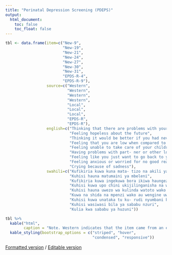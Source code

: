 ```yaml
---
title: "Perinatal Depression Screening (PDEPS)"
output:
  html_document:
    toc: false
    toc_float: false
---
```

  


```r

tbl <- data.frame(item=c("New-9",
                         "New-19",
                         "New-21",
                         "New-24",
                         "New-27",
                         "New-30",
                         "New-31",
                         "EPDS-R-4",
                         "EPDS-R-9"),
                  source=c("Western",
                           "Western",
                           "Western",
                           "Western",
                           "Local",
                           "Local",
                           "Local",
                           "EPDS-R",
                           "EPDS-R"),
                  english=c("Thinking that there are problems with your mind",
                            "Feeling hopeless about the future",
                            "Thinking it would be better if you had never been born",
                            "Feeling that you are low when compared to other people",
                            "Feeling unable to take care of your children or family",
                            "Having problems with part- ner or other loved one",
                            "Feeling like you just want to go back to your maternal home?",
                            "Feeling anxious or worried for no good reason",
                            "Crying because of sadness"),
                  swahili=c("Kufikiria kuwa kuna mata- tizo na akili yako",
                            "Kuhisi hauna matumaini ya mbeleni",
                            "Kufikiria kuwa ingekuwa bora ikiwa haungezaliwa",
                            "Kuhisi kuwa upo chini ukijilinganisha na watu wengine",
                            "Kuhisi hauna uwezo wa kulinda watoto wako au fa- milia yako",
                            "Kuwa na shida na mpenzi wako au wengine uwapendao",
                            "Kuhisi kuwa unataka tu ku- rudi nyumbani kwa wazazi waliokuzaa",
                            "Kuhisi wasiwasi bila ya sababu nzuri",
                            "Kulia kwa sababu ya huzuni"))

tbl %>%
  kable("html", 
        caption = "Note. Western indicates that the item came from an existing screening tool. Local indicates that the item was generated by one or more of the focus group discussions.") %>%
  kable_styling(bootstrap_options = c("striped", "hover", 
                                      "condensed", "responsive"))
```

[Formatted version](https://docs.google.com/document/d/e/2PACX-1vQ1Vyj5pZyt0410KFb5gKLHX8-9-r5naWzxgC1qr795GcDEPhd4_dnnr7hBVtMfpLMGEd0fPh7OvC-f/pub) / [Editable version](https://docs.google.com/document/d/1Aq1qk1SLU_2M1Fhkxp4_eTTTo2IH2ZfLPubxqF7llGE/edit?usp=sharing)


